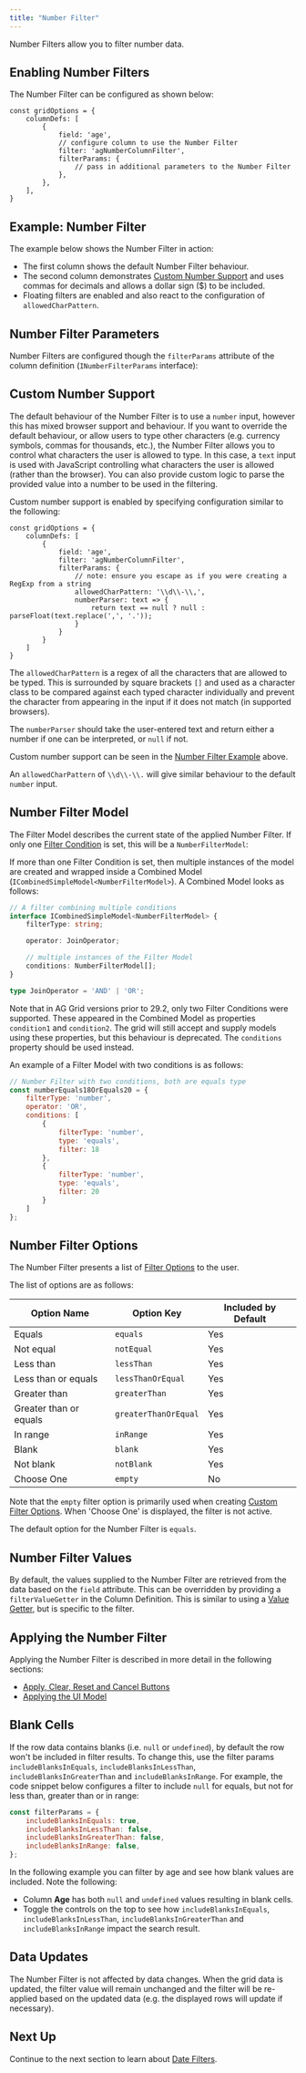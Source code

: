 ```yaml
---
title: "Number Filter"
---
```


Number Filters allow you to filter number data.

<image-caption src="filter-number/resources/number-filter.png" alt="Number Filter" width="12.5rem" centered="true"></image-caption>

## Enabling Number Filters

The Number Filter can be configured as shown below:

```
const gridOptions = {
    columnDefs: [
        {
            field: 'age',
            // configure column to use the Number Filter
            filter: 'agNumberColumnFilter',
            filterParams: {
                // pass in additional parameters to the Number Filter
            },
        },
    ],
}
```

## Example: Number Filter

The example below shows the Number Filter in action:

- The first column shows the default Number Filter behaviour.
- The second column demonstrates [Custom Number Support](#custom-number-support) and uses commas for decimals and allows a dollar sign ($) to be included.
- Floating filters are enabled and also react to the configuration of `allowedCharPattern`.

<GridExampleRunner title='Number Filter' name='number-filter' type='generated'></GridExampleRunner>

## Number Filter Parameters

Number Filters are configured though the `filterParams` attribute of the column definition (`INumberFilterParams` interface):

<interface-documentation interfaceName='INumberFilterParams' config='{"description":"", "sortAlphabetically":"true"}' overrideSrc="filter-number/resources/number-filter-params.json"></interface-documentation>

## Custom Number Support

The default behaviour of the Number Filter is to use a `number` input, however this has mixed browser support and behaviour. If you want to override the default behaviour, or allow users to type other characters (e.g. currency symbols, commas for thousands, etc.), the Number Filter allows you to control what characters the user is allowed to type. In this case, a `text` input is used with JavaScript controlling what characters the user is allowed (rather than the browser). You can also provide custom logic to parse the provided value into a number to be used in the filtering.

Custom number support is enabled by specifying configuration similar to the following:

```
const gridOptions = {
    columnDefs: [
        {
            field: 'age',
            filter: 'agNumberColumnFilter',
            filterParams: {
                // note: ensure you escape as if you were creating a RegExp from a string
                allowedCharPattern: '\\d\\-\\,',
                numberParser: text => {
                    return text == null ? null : parseFloat(text.replace(',', '.'));
                }
            }
        }
    ]
}
```

The `allowedCharPattern` is a regex of all the characters that are allowed to be typed. This is surrounded by square brackets `[]` and used as a character class to be compared against each typed character individually and prevent the character from appearing in the input if it does not match (in supported browsers).

The `numberParser` should take the user-entered text and return either a number if one can be interpreted, or `null` if not.

Custom number support can be seen in the [Number Filter Example](#example-number-filter) above.

An `allowedCharPattern` of `\\d\\-\\.` will give similar behaviour to the default `number` input.

## Number Filter Model

The Filter Model describes the current state of the applied Number Filter. If only one [Filter Condition](/filter-conditions/) is set, this will be a `NumberFilterModel`:

<interface-documentation interfaceName='NumberFilterModel' config='{"description":""}'></interface-documentation>

If more than one Filter Condition is set, then multiple instances of the model are created and wrapped inside a Combined Model (`ICombinedSimpleModel<NumberFilterModel>`). A Combined Model looks as follows:

```ts
// A filter combining multiple conditions
interface ICombinedSimpleModel<NumberFilterModel> {
    filterType: string;

    operator: JoinOperator;

    // multiple instances of the Filter Model
    conditions: NumberFilterModel[];
}

type JoinOperator = 'AND' | 'OR';
```

Note that in AG Grid versions prior to 29.2, only two Filter Conditions were supported. These appeared in the Combined Model as properties `condition1` and `condition2`. The grid will still accept and supply models using these properties, but this behaviour is deprecated. The `conditions` property should be used instead.

An example of a Filter Model with two conditions is as follows:

```js
// Number Filter with two conditions, both are equals type
const numberEquals18OrEquals20 = {
    filterType: 'number',
    operator: 'OR',
    conditions: [
        {
            filterType: 'number',
            type: 'equals',
            filter: 18
        },
        {
            filterType: 'number',
            type: 'equals',
            filter: 20
        }
    ]
};
```

## Number Filter Options

The Number Filter presents a list of [Filter Options](/filter-conditions/#filter-options) to the user.

The list of options are as follows:

| Option Name             | Option Key            | Included by Default |
| ----------------------- | --------------------- | ------------------- |
| Equals                  | `equals`              | Yes                 |
| Not equal               | `notEqual`            | Yes                 |
| Less than               | `lessThan`            | Yes                 |
| Less than or equals     | `lessThanOrEqual`     | Yes                 |
| Greater than            | `greaterThan`         | Yes                 |
| Greater than or equals  | `greaterThanOrEqual`  | Yes                 |
| In range                | `inRange`             | Yes                 |
| Blank                   | `blank`               | Yes                 |
| Not blank               | `notBlank`            | Yes                 |
| Choose One              | `empty`               | No                  |

Note that the `empty` filter option is primarily used when creating [Custom Filter Options](/filter-conditions/#custom-filter-options). When 'Choose One' is displayed, the filter is not active.

The default option for the Number Filter is `equals`.

## Number Filter Values

By default, the values supplied to the Number Filter are retrieved from the data based on the `field` attribute. This can be overridden by providing a `filterValueGetter` in the Column Definition. This is similar to using a [Value Getter](/value-getters), but is specific to the filter.

<api-documentation source='column-properties/properties.json' section='filtering' names='["filterValueGetter"]'></api-documentation>

## Applying the Number Filter

Applying the Number Filter is described in more detail in the following sections:

- [Apply, Clear, Reset and Cancel Buttons](/filter-applying/#apply-clear-reset-and-cancel-buttons)
- [Applying the UI Model](/filter-applying/#applying-the-ui-model)

## Blank Cells

If the row data contains blanks (i.e. `null` or `undefined`), by default the row won't be included in filter results. To change this, use the filter params `includeBlanksInEquals`, `includeBlanksInLessThan`, `includeBlanksInGreaterThan` and `includeBlanksInRange`. For example, the code snippet below configures a filter to include `null` for equals, but not for less than, greater than or in range:

```js
const filterParams = {
    includeBlanksInEquals: true,
    includeBlanksInLessThan: false,
    includeBlanksInGreaterThan: false,
    includeBlanksInRange: false,
};
```

In the following example you can filter by age and see how blank values are included. Note the following:

- Column **Age** has both `null` and `undefined` values resulting in blank cells.
- Toggle the controls on the top to see how `includeBlanksInEquals`, `includeBlanksInLessThan`, `includeBlanksInGreaterThan` and `includeBlanksInRange` impact the search result.

<GridExampleRunner title='Number Null Filtering' name='number-null-filtering' type='typescript' options='{ "exampleHeight": 310 }'></GridExampleRunner>

## Data Updates

The Number Filter is not affected by data changes. When the grid data is updated, the filter value will remain unchanged and the filter will be re-applied based on the updated data (e.g. the displayed rows will update if necessary).

## Next Up

Continue to the next section to learn about [Date Filters](/filter-date/).

